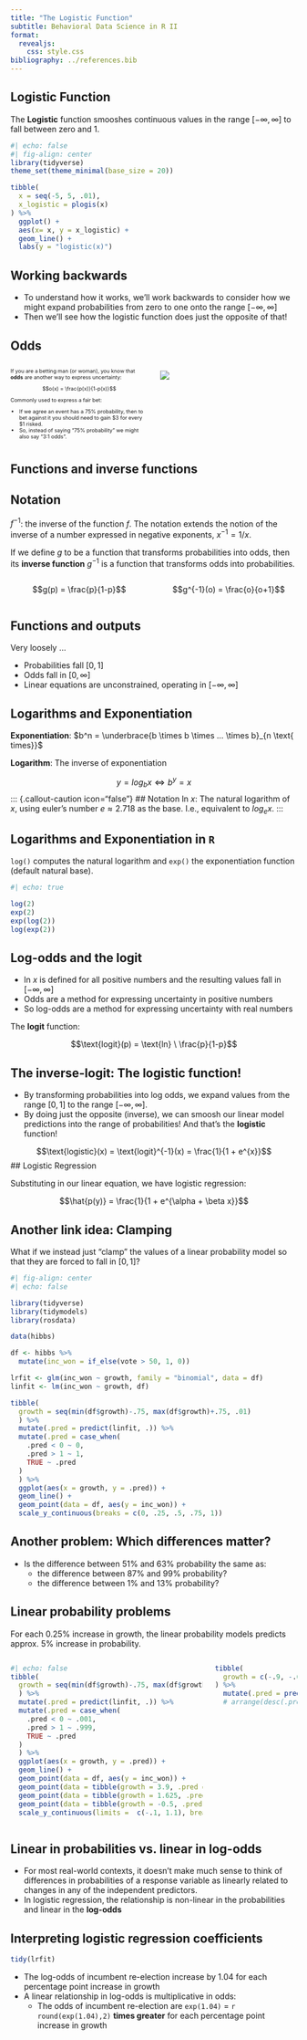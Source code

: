```yaml
---
title: "The Logistic Function"
subtitle: Behavioral Data Science in R II
format: 
  revealjs:
    css: style.css
bibliography: ../references.bib
---
```


## Logistic Function

The **Logistic** function smooshes continuous values in the range $[-\infty, \infty]$ to fall between zero and 1.

```r
#| echo: false
#| fig-align: center
library(tidyverse)
theme_set(theme_minimal(base_size = 20))

tibble(
  x = seq(-5, 5, .01),
  x_logistic = plogis(x)
) %>% 
  ggplot() +
  aes(x= x, y = x_logistic) +
  geom_line() +
  labs(y = "logistic(x)")
```


## Working backwards

- To understand how it works, we'll work backwards to consider how we might expand probabilities from zero to one onto the range $[-\infty, \infty]$
- Then we'll see how the logistic function does just the opposite of that!

## Odds

:::: {.columns}
::: {.column width="50%"}

::: {style="font-size: 65%;"}

If you are a betting man (or woman), you know that **odds** are another way to express uncertainty:

$$o(x) = \frac{p(x)}{1-p(x)}$$

::: {.fragment}
Commonly used to express a fair bet: 

- If we agree an event has a 75% probability, then to bet against it you should need to gain \$3 for every \$1 risked.  
- So, instead of saying "75% probability" we might also say "3:1 odds".
:::


:::

:::
::: {.column width="50%"}
![](../imgs/DALLE-2024-01-02-09.26.43-bookie board.png)
:::
::::



## Functions and inverse functions

::: {.callout-caution icon="false"}
## Notation
$f^{-1}$: the inverse of the function $f$.  The notation extends the notion of the inverse of a number expressed in negative exponents, $x^{-1} = 1/x$.
:::

If we define $g$ to be a function that transforms probabilities into odds, then its **inverse function** $g^{-1}$ is a function that transforms odds into probabilities.

:::: {.columns}
::: {.column width="50%"}
$$g(p) = \frac{p}{1-p}$$
:::
::: {.column width="50%"}
$$g^{-1}(o) = \frac{o}{o+1}$$
:::
::::


## Functions and outputs

Very loosely ...

- Probabilities fall $[0, 1]$
- Odds fall in  $[0, \infty]$
- Linear equations are unconstrained, operating in $[-\infty, \infty]$

## Logarithms and Exponentiation

**Exponentiation**: $b^n = \underbrace{b \times b \times ... \times b}_{n \text{ times}}$

**Logarithm**: The inverse of exponentiation

$$y = log_bx \iff b^y=x$$
::: {.callout-caution icon="false"}
## Notation
$\text{ln} \ x$: The natural logarithm of $x$, using euler's number $e \approx 2.718$ as the base. I.e., equivalent to $log_e x$.
:::


## Logarithms and Exponentiation in `R`

`log()` computes the natural logarithm and `exp()` the exponentiation function (default natural base).

```r
#| echo: true

log(2)
exp(2)
exp(log(2))
log(exp(2))
```


## Log-odds and the logit

- $\text{ln} \ x$ is defined for all positive numbers and the resulting values fall in $[-\infty, \infty]$
- Odds are a method for expressing uncertainty in positive numbers
- So log-odds are a method for expressing uncertainty with real numbers

::: {.fragment}
The **logit** function:

$$\text{logit}(p) =  \text{ln} \ \frac{p}{1-p}$$
:::


## The inverse-logit: The logistic function!

- By transforming probabilities into log odds, we expand values from the range $[0, 1]$ to the range $[-\infty, \infty]$.
- By doing just the opposite (inverse), we can smoosh our linear model predictions into the range of probabilities! And that's the **logistic** function!

$$\text{logistic}(x) = \text{logit}^{-1}(x) = \frac{1}{1 + e^{x}}$$
## Logistic Regression

Substituting in our linear equation, we have logistic regression:

$$\hat{p(y)} = \frac{1}{1 + e^{\alpha + \beta x}}$$

## Another link idea: Clamping

What if we instead just "clamp" the values of a linear probability model so that they are forced to fall in $[0,1]$?

```r
#| fig-align: center
#| echo: false

library(tidyverse)
library(tidymodels)
library(rosdata)

data(hibbs)

df <- hibbs %>% 
  mutate(inc_won = if_else(vote > 50, 1, 0))

lrfit <- glm(inc_won ~ growth, family = "binomial", data = df)
linfit <- lm(inc_won ~ growth, df)

tibble(
  growth = seq(min(df$growth)-.75, max(df$growth)+.75, .01)
  ) %>% 
  mutate(.pred = predict(linfit, .)) %>% 
  mutate(.pred = case_when(
    .pred < 0 ~ 0,
    .pred > 1 ~ 1,
    TRUE ~ .pred
  )
  ) %>% 
  ggplot(aes(x = growth, y = .pred)) +
  geom_line() +
  geom_point(data = df, aes(y = inc_won)) +
  scale_y_continuous(breaks = c(0, .25, .5, .75, 1))
```

## Another problem: Which differences matter?

- Is the difference between 51% and 63% probability the same as:
  - the difference between 87% and 99% probability?
  - the difference between 1% and 13% probability?

## Linear probability problems

For each 0.25% increase in growth, the linear probability models predicts approx. 5% increase in probability.

:::: {.columns}
::: {.column width="70%"}


```r
#| echo: false
tibble(
  growth = seq(min(df$growth)-.75, max(df$growth)+.75, .01)
  ) %>% 
  mutate(.pred = predict(linfit, .)) %>% 
  mutate(.pred = case_when(
    .pred < 0 ~ .001,
    .pred > 1 ~ .999,
    TRUE ~ .pred
  )
  ) %>% 
  ggplot(aes(x = growth, y = .pred)) +
  geom_line() +
  geom_point(data = df, aes(y = inc_won)) +
  geom_point(data = tibble(growth = 3.9, .pred = 1.), size = 30, shape  = 1, color = "red") +
  geom_point(data = tibble(growth = 1.625, .pred = .5), size = 30, shape  = 1, color = "red") +
  geom_point(data = tibble(growth = -0.5, .pred = 0.), size = 30, shape  = 1, color = "red") +
  scale_y_continuous(limits =  c(-.1, 1.1), breaks = c(0, .25, .5, .75, 1))
```
:::
::: {.column width="30%"}

```r
tibble(
  growth = c(-.9, -.65, 1.5, 1.75, 3.8, 4.05)
) %>% 
  mutate(.pred = predict(linfit, .))
  # arrange(desc(.pred))
```
:::
::::


## Linear in probabilities vs. linear in log-odds

- For most real-world contexts, it doesn't make much sense to think of differences in probabilities of a response variable as linearly related to changes in any of the independent predictors.
- In logistic regression, the relationship is non-linear in the probabilities and linear in the **log-odds**

## Interpreting logistic regression coefficients

```r
tidy(lrfit)
```
- The log-odds of incumbent re-election increase by 1.04 for each percentage point increase in growth
- A linear relationship in log-odds is multiplicative in odds:
  - The odds of incumbent re-election are `exp(1.04)`  = `r round(exp(1.04),2)` **times greater** for each percentage point increase in growth